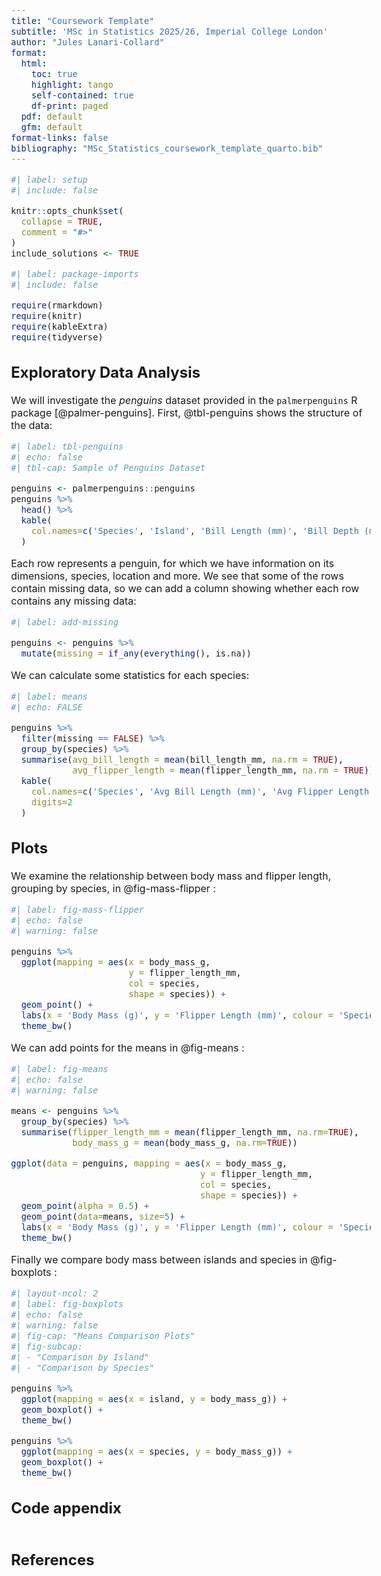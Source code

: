 ```yaml
---
title: "Coursework Template"
subtitle: 'MSc in Statistics 2025/26, Imperial College London'
author: "Jules Lanari-Collard"
format:
  html:
    toc: true
    highlight: tango
    self-contained: true
    df-print: paged
  pdf: default
  gfm: default
format-links: false
bibliography: "MSc_Statistics_coursework_template_quarto.bib" 
---
```


<style type="text/css">
h1{
  font-size: 24pt;
}
h2{
  font-size: 18pt;
}
body{
  font-size: 12pt;
}
</style>

```r
#| label: setup
#| include: false

knitr::opts_chunk$set(
  collapse = TRUE,
  comment = "#>"
)
include_solutions <- TRUE
```

```r
#| label: package-imports
#| include: false

require(rmarkdown)
require(knitr)
require(kableExtra)
require(tidyverse)
```

## Exploratory Data Analysis

We will investigate the _penguins_ dataset provided in the `palmerpenguins` R package [@palmer-penguins]. First, @tbl-penguins shows the structure of the data:

```r
#| label: tbl-penguins
#| echo: false
#| tbl-cap: Sample of Penguins Dataset

penguins <- palmerpenguins::penguins
penguins %>%
  head() %>%
  kable(
    col.names=c('Species', 'Island', 'Bill Length (mm)', 'Bill Depth (mm)', 'Flipper Length (mm)', 'Body Mass (g)', 'Sex', 'Year')
  )
```

Each row represents a penguin, for which we have information on its dimensions, species, location and more. We see that some of the rows contain missing data, so we can add a column showing whether each row contains any missing data:

```r
#| label: add-missing

penguins <- penguins %>%
  mutate(missing = if_any(everything(), is.na))
```

We can calculate some statistics for each species:

```r
#| label: means
#| echo: FALSE

penguins %>%
  filter(missing == FALSE) %>%
  group_by(species) %>%
  summarise(avg_bill_length = mean(bill_length_mm, na.rm = TRUE),
            avg_flipper_length = mean(flipper_length_mm, na.rm = TRUE)) %>%
  kable(
    col.names=c('Species', 'Avg Bill Length (mm)', 'Avg Flipper Length (mm)'),
    digits=2
  )
```

## Plots

We examine the relationship between body mass and flipper length, grouping by species, in @fig-mass-flipper :

```r
#| label: fig-mass-flipper
#| echo: false
#| warning: false

penguins %>%
  ggplot(mapping = aes(x = body_mass_g,
                       y = flipper_length_mm,
                       col = species,
                       shape = species)) +
  geom_point() +
  labs(x = 'Body Mass (g)', y = 'Flipper Length (mm)', colour = 'Species', shape = 'Species') +
  theme_bw()
```

We can add points for the means in @fig-means :

```r
#| label: fig-means
#| echo: false
#| warning: false

means <- penguins %>%
  group_by(species) %>%
  summarise(flipper_length_mm = mean(flipper_length_mm, na.rm=TRUE),
            body_mass_g = mean(body_mass_g, na.rm=TRUE))

ggplot(data = penguins, mapping = aes(x = body_mass_g,
                                     y = flipper_length_mm,
                                     col = species,
                                     shape = species)) +
  geom_point(alpha = 0.5) +
  geom_point(data=means, size=5) +
  labs(x = 'Body Mass (g)', y = 'Flipper Length (mm)', colour = 'Species', shape = 'Species') +
  theme_bw()
```

Finally we compare body mass between islands and species in @fig-boxplots :

```r
#| layout-ncol: 2
#| label: fig-boxplots
#| echo: false
#| warning: false
#| fig-cap: "Means Comparison Plots"
#| fig-subcap: 
#| - "Comparison by Island"
#| - "Comparison by Species"

penguins %>%
  ggplot(mapping = aes(x = island, y = body_mass_g)) +
  geom_boxplot() +
  theme_bw()

penguins %>%
  ggplot(mapping = aes(x = species, y = body_mass_g)) +
  geom_boxplot() +
  theme_bw()
```


## Code appendix

```r
```

## References
